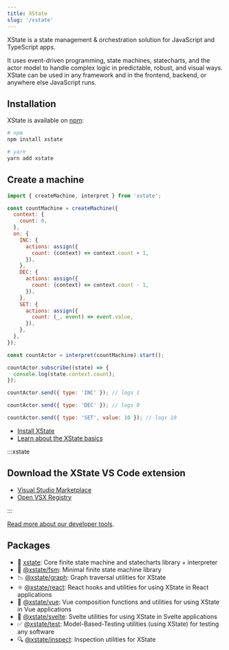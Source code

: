 ```yaml
---
title: XState
slug: '/xstate'
---
```


XState is a state management & orchestration solution for JavaScript and TypeScript apps.

It uses event-driven programming, state machines, statecharts, and the actor model to handle complex logic in predictable, robust, and visual ways. XState can be used in any framework and in the frontend, backend, or anywhere else JavaScript runs.

## Installation

XState is available on [npm](https://www.npmjs.com/package/xstate):

```bash
# npm
npm install xstate

# yarn
yarn add xstate
```

## Create a machine

```js
import { createMachine, interpret } from 'xstate';

const countMachine = createMachine({
  context: {
    count: 0,
  },
  on: {
    INC: {
      actions: assign({
        count: (context) => context.count + 1,
      }),
    },
    DEC: {
      actions: assign({
        count: (context) => context.count - 1,
      }),
    },
    SET: {
      actions: assign({
        count: (_, event) => event.value,
      }),
    },
  },
});

const countActor = interpret(countMachine).start();

countActor.subscribe((state) => {
  console.log(state.context.count);
});

countActor.send({ type: 'INC' }); // logs 1

countActor.send({ type: 'DEC' }); // logs 0

countActor.send({ type: 'SET', value: 10 }); // logs 10
```

- [Install XState](/xstate/installation)
- [Learn about the XState basics](/xstate/basics/what-is-a-statechart)

:::xstate

## Download the XState VS Code extension

- [Visual Studio Marketplace](https://marketplace.visualstudio.com/items?itemName=statelyai.stately-vscode)
- [Open VSX Registry](https://open-vsx.org/extension/statelyai/stately-vscode)

:::

[Read more about our developer tools](/tools/developer-tools/).

## Packages

- 🤖 [xstate](https://github.com/statelyai/xstate/): Core finite state machine and statecharts library + interpreter
- 🔬 [@xstate/fsm](https://github.com/statelyai/xstate/tree/main/packages/xstate-fsm): Minimal finite state machine library
- 📉 [@xstate/graph](https://github.com/statelyai/xstate/tree/main/packages/xstate-graph): Graph traversal utilities for XState
- ⚛️ [@xstate/react](https://github.com/statelyai/xstate/tree/main/packages/xstate-react): React hooks and utilities for using XState in React applications
- 💚 [@xstate/vue](https://github.com/statelyai/xstate/tree/main/packages/xstate-vue): Vue composition functions and utilities for using XState in Vue applications
- 🎷 [@xstate/svelte](https://github.com/statelyai/xstate/tree/main/packages/xstate-svelte): Svelte utilities for using XState in Svelte applications
- ✅ [@xstate/test](https://github.com/statelyai/xstate/tree/main/packages/xstate-test): Model-Based-Testing utilities (using XState) for testing any software
- 🔍 [@xstate/inspect](https://github.com/statelyai/xstate/tree/main/packages/xstate-inspect): Inspection utilities for XState
